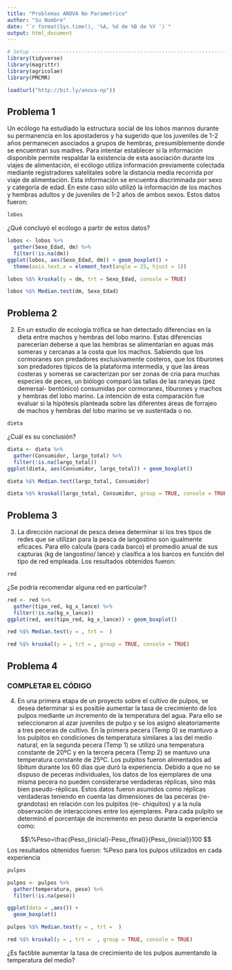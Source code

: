 ```yaml
---
title: "Problemas ANOVA No Parametrico"
author: "Su Nombre"
date: "`r format(Sys.time(), '%A, %d de %B de %Y ')`"
output: html_document
---
```

```r
# Setup -------------------------------------------------------------------
library(tidyverse)
library(magrittr)
library(agricolae)
library(PMCMR)
```

```r
load(url("http://bit.ly/anova-np"))
```


## Problema 1

Un ecólogo ha estudiado la estructura social de los lobos marinos durante su 
permanencia en los apostaderos y ha sugerido que los juveniles de 1-2 años 
permanecen asociados a grupos de hembras, presumiblemente donde se encuentran 
sus madres. Para intentar establecer si la información disponible permite 
respaldar la existencia de esta asociación durante los viajes de alimentación,
el ecólogo utiliza información previamente colectada mediante registradores
satelitales sobre la distancia media recorrida por viaje de alimentación. Esta 
información se encuentra discriminada por sexo y categoría de edad. En este caso
sólo utilizó la información de los machos y hembras adultos y de juveniles de
1-2 años de ambos sexos. Estos datos fueron:


```r
lobos 
```
¿Qué concluyó el ecólogo a partir de estos datos?

```r
lobos <- lobos %>% 
  gather(Sexo_Edad, dm) %>% 
  filter(!is.na(dm))
ggplot(lobos, aes(Sexo_Edad, dm)) + geom_boxplot() +
  theme(axis.text.x = element_text(angle = 25, hjust = 1))
```

```r
lobos %$% kruskal(y = dm, trt = Sexo_Edad, console = TRUE)

```

```r
lobos %$% Median.test(dm, Sexo_Edad)
```

## Problema 2

2. En un estudio de ecología trófica se han detectado diferencias en la dieta 
entre machos y hembras del lobo marino. Estas diferencias parecerían deberse a 
que las hembras se alimentarían en aguas más someras y cercanas a la costa que
los machos. Sabiendo que los cormoranes son predadores exclusivamente costeros, 
que los tiburones son predadores típicos de la plataforma intermedia, y que las
áreas costeras y someras se caracterizan por ser zonas de cría para muchas
especies de peces, un biólogo comparó las tallas de las raneyas (pez demersal-
bentónico) consumidas por cormoranes, tiburones y machos y hembras del lobo 
marino. La intención de esta comparación fue evaluar si la hipótesis planteada 
sobre las diferentes áreas de forrajeo de machos y hembras del lobo marino se ve
sustentada o no.


```r
dieta 
```

¿Cuál es su conclusión?

```r
dieta <- dieta %>% 
  gather(Consumidor, largo_total) %>% 
  filter(!is.na(largo_total))
ggplot(dieta, aes(Consumidor, largo_total)) + geom_boxplot()
```

```r
dieta %$% Median.test(largo_total, Consumidor)
```
```r
dieta %$% kruskal(largo_total, Consumidor, group = TRUE, console = TRUE)
```



## Problema 3

3. La dirección nacional de pesca desea determinar si los tres tipos de redes
que se utilizan para la pesca de langostino son igualmente eficaces. Para ello
calcula (para cada barco) el promedio anual de sus capturas (kg de langostino/
lance) y clasifica a los barcos en función del tipo de red empleada. Los
resultados obtenidos fueron:

```r
red 
```

¿Se podría recomendar alguna red en particular?

```r
red <- red %>%
  gather(tipo_red, kg_x_lance) %>% 
  filter(!is.na(kg_x_lance))
ggplot(red, aes(tipo_red, kg_x_lance)) + geom_boxplot()
```

```r
red %$% Median.test(y = , trt =  )
```

```r
red %$% kruskal(y = , trt = , group = TRUE, console = TRUE)
```

## Problema 4
### COMPLETAR EL CÓDIGO

4. En una primera etapa de un proyecto sobre el cultivo de pulpos, se desea
determinar si es posible aumentar la tasa de crecimiento de los pulpos mediante
un incremento de la temperatura del agua. Para ello se seleccionaron al azar
juveniles de pulpo y se los asignó aleatoriamente a tres peceras de cultivo.
En la primera pecera (Temp 0) se mantuvo a los pulpitos en condiciones de
temperatura similares a las del medio natural, en la segunda pecera (Temp 1)
se utilizó una temperatura constante de 20ºC y en la tercera pecera (Temp 2)
se mantuvo una temperatura constante de 25ºC. Los pulpitos fueron alimentados
ad libitum durante los 60 días que duró la experiencia. Debido a que no se
dispuso de peceras individuales, los datos de los ejemplares de una misma pecera
no pueden considerarse verdaderas réplicas, sino más bien pseudo-réplicas.
Estos datos fueron asumidos como réplicas verdaderas teniendo en cuenta las
dimensiones de las peceras (re-grandotas) en relación con los pulpitos (re-
chiquitos) y a la nula observación de interacciones entre los ejemplares.
Para cada pulpito se determinó el porcentaje de incremento en peso durante la
experiencia como:
 
$$\%Peso=\frac{Peso_{inicial}-Peso_{final}}{Peso_{inicial}}100 $$
Los resultados obtenidos fueron:
%Peso para los pulpos utilizados en cada experiencia
```r
pulpos 
```


```r
pulpos <- pulpos %>% 
  gather(temperatura, peso) %>% 
  filter(!is.na(peso))

ggplot(data = ,aes()) +
  geom_boxplot()
```

```r
pulpos %$% Median.test(y = , trt =  )
```

```r
red %$% kruskal(y = , trt =  , group = TRUE, console = TRUE)
```


¿Es factible aumentar la tasa de crecimiento de los pulpos aumentando la temperatura del medio?
